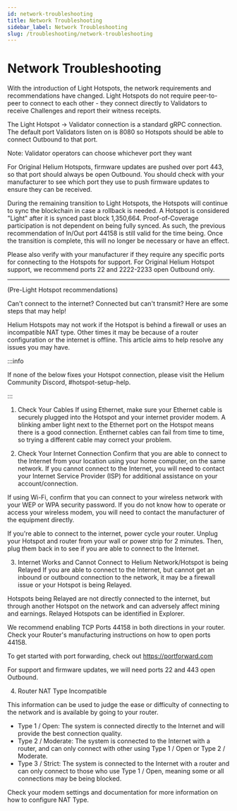 ```yaml
---
id: network-troubleshooting
title: Network Troubleshooting
sidebar_label: Network Troubleshooting
slug: /troubleshooting/network-troubleshooting
---
```


# Network Troubleshooting

With the introduction of Light Hotspots, the network requirements and recommendations have changed. Light Hotspots do not require peer-to-peer to connect to each other - they connect directly to Validators to receive Challenges and report their witness receipts.

The Light Hotspot → Validator connection is a standard gRPC connection.  The default port Validators listen on is 8080 so Hotspots should be able to connect Outbound to that port. 

Note: Validator operators can choose whichever port they want

For Original Helium Hotspots, firmware updates are pushed over port 443, so that port should always be open Outbound.  You should check with your manufacturer to see which port they use to push firmware updates to ensure they can be received.

During the remaining transition to Light Hotspots, the Hotspots will continue to sync the blockchain in case a rollback is needed.  A Hotspot is considered "Light" after it is synced past block 1,350,664. Proof-of-Coverage participation is not dependent on being fully synced.  As such, the previous recommendation of In/Out port 44158 is still valid for the time being.  Once the transition is complete, this will no longer be necessary or have an effect. 

Please also verify with your manufacturer if they require any specific ports for connecting to the Hotspots for support. For Original Helium Hotspot support, we recommend ports 22 and 2222-2233 open Outbound only. 

_________________

(Pre-Light Hotspot recommendations)

Can't connect to the internet? Connected but can't transmit? Here are some steps
that may help!

Helium Hotspots may not work if the Hotspot is behind a firewall or uses an
incompatible NAT type. Other times it may be because of a router configuration
or the internet is offline. This article aims to help resolve any issues you may
have.

:::info

If none of the below fixes your Hotspot connection, please visit the Helium
Community Discord, #hotspot-setup-help.

:::

1. Check Your Cables If using Ethernet, make sure your Ethernet cable is
   securely plugged into the Hotspot and your internet provider modem. A
   blinking amber light next to the Ethernet port on the Hotspot means there is
   a good connection. Enthernet cables can fail from time to time, so trying a
   different cable may correct your problem.

2. Check Your Internet Connection Confirm that you are able to connect to the
   Internet from your location using your home computer, on the same network. If
   you cannot connect to the Internet, you will need to contact your Internet
   Service Provider (ISP) for additional assistance on your account/connection.

If using Wi-Fi, confirm that you can connect to your wireless network with your
WEP or WPA security password. If you do not know how to operate or access your
wireless modem, you will need to contact the manufacturer of the equipment
directly.

If you're able to connect to the internet, power cycle your router. Unplug your
Hotspot and router from your wall or power strip for 2 minutes. Then, plug them
back in to see if you are able to connect to the Internet.

3. Internet Works and Cannot Connect to Helium Network/Hotspot is being Relayed
   If you are able to connect to the Internet, but cannot get an inbound or
   outbound connection to the network, it may be a firewall issue or your
   Hotspot is being Relayed.

Hotspots being Relayed are not directly connected to the internet, but through
another Hotspot on the network and can adversely affect mining and earnings.
Relayed Hotspots can be identified in Explorer.

We recommend enabling TCP Ports 44158 in both directions in your router. Check
your Router's manufacturing instructions on how to open ports 44158. 

To get started with port forwarding, check out https://portforward.com

For support and firmware updates, we will need ports 22 and 443 open Outbound.

4. Router NAT Type Incompatible

This information can be used to judge the ease or difficulty of connecting to
the network and is available by going to your router.

- Type 1 / Open: The system is connected directly to the Internet and will
  provide the best connection quality.
- Type 2 / Moderate: The system is connected to the Internet with a router, and
  can only connect with other using Type 1 / Open or Type 2 / Moderate.
- Type 3 / Strict: The system is connected to the Internet with a router and can
  only connect to those who use Type 1 / Open, meaning some or all connections
  may be being blocked.

Check your modem settings and documentation for more information on how to
configure NAT Type.
